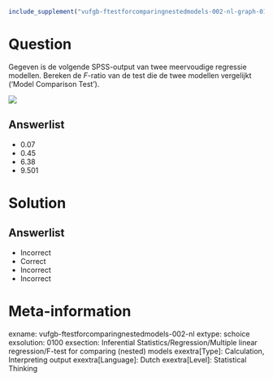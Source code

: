 ```r
include_supplement("vufgb-ftestforcomparingnestedmodels-002-nl-graph-01.png", recursive = TRUE)
```
Question
========
  
Gegeven is de volgende SPSS-output van twee meervoudige regressie modellen. Bereken de *F*-ratio van de test die de twee modellen vergelijkt (‘Model Comparison Test’).

![](vufgb-ftestforcomparingnestedmodels-002-nl-graph-01.png)
  
Answerlist
----------
* 0.07
* 0.45
* 6.38
* 9.501

Solution
========

Answerlist
----------
* Incorrect
* Correct
* Incorrect
* Incorrect

Meta-information
================
exname: vufgb-ftestforcomparingnestedmodels-002-nl
extype: schoice
exsolution: 0100
exsection: Inferential Statistics/Regression/Multiple linear regression/F-test for comparing (nested) models
exextra[Type]: Calculation, Interpreting output
exextra[Language]: Dutch
exextra[Level]: Statistical Thinking